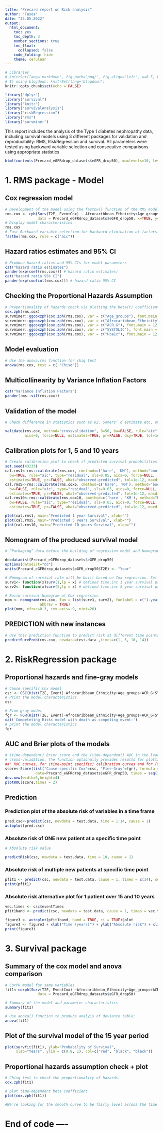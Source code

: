 ```yaml
---
title: "Precard report on Risk analysis"
author: "Tasos"
date: "25.05.2022"
output:
  html_document:
    toc: yes
    toc_depth: 3
    number_sections: true
    toc_float: 
      collapsed: false
    code_folding: hide
    theme: cerulean
---
```


```r
# Libraries
# knitrSet(lang='markdown', fig.path='png/', fig.align='left', w=6.5, h=4.5, cache=TRUE)
# If using blogdown: knitrSet(lang='blogdown')
knitr::opts_chunk$set(echo = FALSE)

library("dplyr")
library("survival")
library("knitr")
library('survivalAnalysis')
library("riskRegression")
library("rms")
library("survminer")

```

This report includes the analysis of the Type 1 diabetes nephropathy data, including survival models using 3 different packages for validation and reproducibility: RMS, RiskRegression and survival. All parameters were tested using backward variable selection and consecutive comparisons using appropriate statistics

```r
html(contents(Precard_eGFRdrop_datasets$eGFR_drop50), maxlevels=10, levelType='table')
```

# 1. RMS package - Model

## Cox regression model

```r
# Development of the model using the fastbw() function of the RMS model to identify the optimal combination of variables 
rms.cox <- cph(Surv(T2E, EventCox) ~ Afrocaribbean_Ethnicity+Age_groups+ACR_G+SYSTOLIC+Hba1c, 
               data = Precard_eGFRdrop_datasets$eGFR_drop50, x=TRUE, y=TRUE, surv=TRUE, time.inc=1)
# Display model characteristics
rms.cox
# Fast Backward variable selection for backward elimination of factors. 
fastbw(rms.cox, rule = c("aic"))

```

## Hazard ratios estimates and 95% CI

```r

# Produce hazard ratios and 95% CIs for model parameters
cat("hazard ratio estimates")
pander(exp(coef(rms.cox))) # hazard ratio estimates)
cat("hazard ratio 95% CI")
pander(exp(confint(rms.cox))) # hazard ratio 95% CI
```

## Checking the Proportional Hazards Assumption

```r

# Proportionality of hazards check via plotting the beta(t) coefficients (line is horizontal) 
cox.zph(rms.cox)
survminer::ggcoxzph(cox.zph(rms.cox), var = c("Age_groups"), font.main = 12, ylab="Beta (t): Age (years)", xlab="Follow up (years)")
survminer::ggcoxzph(cox.zph(rms.cox), var = c("Afrocaribbean_Ethnicity"), font.main = 12, ylab="Beta (t): Ethnicity", xlab="Follow up (years)")
survminer::ggcoxzph(cox.zph(rms.cox), var = c("ACR_G"), font.main = 12, ylab="Beta (t): ACR levels", xlab="Follow up (years)")
survminer::ggcoxzph(cox.zph(rms.cox), var = c("SYSTOLIC"), font.main = 12, ylab="Beta (t): Systolic blood pressure", xlab="Follow up (years)")
survminer::ggcoxzph(cox.zph(rms.cox), var = c("Hba1c"), font.main = 12, ylab="Beta (t): Hba1c", xlab="Follow up (years)")
```

## Model evaluation

```r

# Use the anova.rms function for chiq test
anova(rms.cox, test = c( "Chisq"))

```

## Multicollinearity by Variance Inflation Factors

```r

cat("Variance Inflation Factors")
pander(rms::vif(rms.cox))

```
## Validation of the model

```r

# Check difference in statistics such as R2, Somers’ d estimate etc, over cross-validated iterations

validate(rms.cox, method="crossvalidation", B=50, bw=FALSE, rule="aic", type="residual", sls=.05, 
         aics=0, force=NULL, estimates=TRUE, pr=FALSE, dxy=TRUE, tol=1e-9)

```

## Calibration plots for 1, 5 and 10 years

```r

# Create calibration plot to check if predicted survival probabilities from the model align with the observed survival probabilities
set.seed(43233)
cal.rms1<-rms::calibrate(rms.cox, cmethod=c('hare', 'KM'), method="boot", u=1, m=150, B=40, 
  bw=TRUE, rule="aic", type="residual", sls=0.05, aics=0, force=NULL,
  estimates=TRUE, pr=FALSE, what="observed-predicted", tol=1e-12, maxdim=5)
cal.rms5<-rms::calibrate(rms.cox5, cmethod=c('hare', 'KM'), method="boot", u=5, m=150, B=40, 
  bw=FALSE, rule="aic", type="residual", sls=0.05, aics=0, force=NULL,
  estimates=TRUE, pr=FALSE, what="observed-predicted", tol=1e-12, maxdim=5)
cal.rms10<-rms::calibrate(rms.cox10, cmethod=c('hare', 'KM'), method="boot", u=10, m=150, B=40, 
  bw=FALSE, rule="aic", type="residual", sls=0.05, aics=0, force=NULL,
  estimates=TRUE, pr=FALSE, what="observed-predicted", tol=1e-12, maxdim=5)

plot(cal.rms1, main="Predicted 1 year Survival", xlab="")
plot(cal.rms5, main="Predicted 5 years Survival", xlab="")
plot(cal.rms10, main="Predicted 10 years Survival", xlab="")

```

## Nomogram of the produced survival model

```r

# “Packaging” data before the building of regression model and Nomogram by rms package. This is very important step for Nomogram building. 

dd=datadist(Precard_eGFRdrop_datasets$eGFR_drop50)
options(datadist="dd")
units(Precard_eGFRdrop_datasets$eGFR_drop50$T2E) <- "Year"

# Nomogram of survival rate will be built based on Cox regression. Set the survival object (surv1, surv2) based on survival function firstly.
surv1<- function(x)surv(1,lp = x) # defined time.inc 1 year survival probability 
surv2<- function(x)surv(5,lp = x) # defined time.inc 5 year survival probability

# Build survival Nomogram of Cox regression 
nom <- nomogram(rms.cox, fun = list(surv1, surv2), funlabel = c("1-year Survival Probability", "5-year Survival Probability"),
                abbrev = TRUE)
plot(nom, xfrac=0.3, cex.axis=.9, nint=20)

```

## PREDICTION with new instances

```r

# Use this prediction function to predict risk at different time points for "new" patient data including the same variables
predictSurvProb(rms.cox, newdata=test.data ,times=c(1, 5, 10, 14))

```

# 2. RiskRegression package

## Proportional hazards and fine-gray models

```r

# Cause specific Cox model
csc <- CSC(Hist(T2E, Event)~Afrocaribbean_Ethnicity+Age_groups+ACR_G+SYSTOLIC+Hba1c, data = Precard_eGFRdrop_datasets$eGFR_drop50, cause = "1")
# Print the model characteristics
csc

# Fine gray model
fgr <- FGR(Hist(T2E, Event)~Afrocaribbean_Ethnicity+Age_groups+ACR_G+SYSTOLIC+Hba1c, data = Precard_eGFRdrop_datasets$eGFR_drop50, cause = "1")
cat('Competeting Risks model with death as competing event:')
# print the model characteristics
fgr

```

## AUC and Brier plots of the models

```r

# (time-dependent) Brier score and the (time-dependent) AUC in the learning data using bootstrap
# cross-validation. The function optionally provides results for plotting (time-point specific)
##' ROC curves, for (time-point specific) calibration curves and for (time-point specific) retrospective boxplots.
score<-Score(list("Cause-specific Cox"=csc, "Fine-Gray"=fgr), formula = Hist(T2E,Event)~1,
              data=Precard_eGFRdrop_datasets$eGFR_drop50, times = seq(1,14,1), plots = "ROC", summary = "risks")
dev.new(width=5,height=4)
plotROC(score,times = 2)

```

## Prediction

### Prediction plot of the absolute risk of variables in a time frame

```r

pred.csc<-predict(csc, newdata = test.data, time = 1:14, cause = 1)
autoplot(pred.csc)

```

### Absolute risk of ONE new patient at a specific time point

```r

# Absolute risk value

predictRisk(csc, newdata = test.data, time = 10, cause = 1)

```

### Absolute risk of multiple new patients at specific time point

```r

pfit1 <- predict(csc, newdata = test.data, cause = 1, times = c(14), se = TRUE, keep.newdata = FALSE)
print(pfit1)

```

### Absolute risk alternative plot for 1 patient over 15 and 10 years

```r

vec.times <- csc$eventTimes
pfit1band <- predict(csc, newdata = test.data, cause = 1, times = vec.times, se = TRUE, band = TRUE)

figure3 <- autoplot(pfit1band, band = TRUE, ci = TRUE)$plot
figure3 <- figure3 + xlab("Time (years)") + ylab("Absolute risk") + xlim(0,10)
print(figure3)

```


# 3. Survival package

## Summary of the cox model and anova comparison

```r

# CoxPH model for same variables
fit1<-coxph(Surv(T2E, EventCox) ~Afrocaribbean_Ethnicity+Age_groups+ACR_G+SYSTOLIC+Hba1c, 
               data = Precard_eGFRdrop_datasets$eGFR_drop50)

# Summary of the model and parameter characteristics
summary(fit1)

# Use anova() function to produce analyis of deviance table: 
anova(fit1)

```

## Plot of the survival model of the 15 year period

```r

plot(survfit(fit1), ylab="Probability of Survival",
     xlab="Years", ylim = c(0.8, 1), col=c("red", "black", "black"))

```

## Proportional hazards assumption check + plot

```r

# Chisq test to check the proportionality of hazards.
cox.zph(fit1)

# plot time-dependent beta coefficient
plot(cox.zph(fit1))

#We’re looking for the smooth curve to be fairly level across the time horizon here, as opposed to substantially increasing or decreasing in level as time passes.

```


# End of code ----